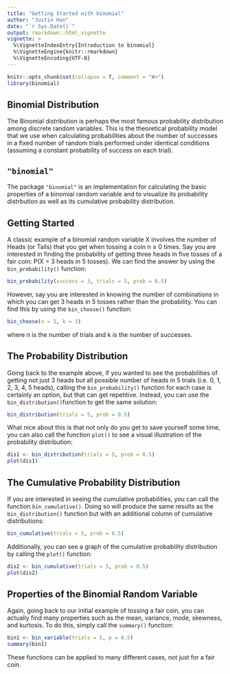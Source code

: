 ```yaml
---
title: "Getting Started with binomial"
author: "Justin Han"
date: "`r Sys.Date()`"
output: rmarkdown::html_vignette
vignette: >
  %\VignetteIndexEntry{Introduction to binomial}
  %\VignetteEngine{knitr::rmarkdown}
  %\VignetteEncoding{UTF-8}
---
```


```r
knitr::opts_chunk$set(collapse = T, comment = "#>")
library(binomial)
```

## Binomial Distribution

The Binomial distribution is perhaps the most famous probability distribution among discrete random variables. This is the theoretical probability model that we use when calculating probabilities about the number of successes in a fixed number of random trials performed under identical conditions (assuming a constant probability of success on each trial).


## `"binomial"`

The package `"binomial"` is an implementation for calculating the basic properties of a binomial random variable and to visualize its probability distrbution as well as its cumulative probability distribution. 

## Getting Started

A classic example of a binomial random variable X involves the number of Heads (or Tails) that you get when tossing a coin n ≥ 0 times. Say you are interested in finding the probability of getting three heads in five tosses of a fair coin: P(X = 3 heads in 5 tosses). We can find the answer by using the `bin_probability()` function:

```r
bin_probability(success = 3, trials = 5, prob = 0.5)
```

However, say you are interested in knowing the number of combinations in which you can get 3 heads in 5 tosses rather than the probability. You can find this by using the `bin_choose()` function: 

```r
bin_choose(n = 5, k = 3)
```

where n is the number of trials and k is the number of successes. 

## The Probability Distribution

Going back to the example above, if you wanted to see the probabilities of getting not just 3 heads but all possible number of heads in 5 trials (i.e. 0, 1, 2, 3, 4, 5 heads), calling the `bin_probability()` function for each case is certainly an option, but that can get repetitive. Instead, you can use the `bin_distribution()`function to get the same solution:

```r
bin_distribution(trials = 5, prob = 0.5)
```

What nice about this is that not only do you get to save yourself some time, you can also call the function `plot()` to see a visual illustration of the probability distribution:

```r
dis1 <- bin_distribution(trials = 5, prob = 0.5) 
plot(dis1)
```

## The Cumulative Probability Distribution

If you are interested in seeing the cumulative probabilities, you can call the function `bin_cumulative()`. Doing so will produce the same results as the `bin_distribution()` function but with an additional column of cumulative distributions: 

```r
bin_cumulative(trials = 5, prob = 0.5)
```

Additionally, you can see a graph of the cumulative probability distribution by calling the `plot()` function: 

```r
dis2 <- bin_cumulative(trials = 5, prob = 0.5) 
plot(dis2)
```

## Properties of the Binomial Random Variable

Again, going back to our initial example of tossing a fair coin, you can actually find many properties such as the mean, variance, mode, skewness, and kurtosis. To do this, simply call the `summary()` function:

```r
bin1 <- bin_variable(trials = 5, p = 0.5) 
summary(bin1)
```

These functions can be applied to many different cases, not just for a fair coin. 
